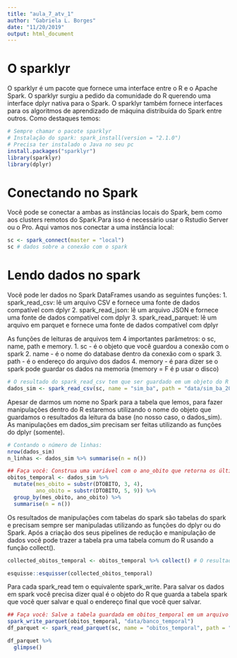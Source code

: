 ---
title: "aula_7_atv_1"
author: "Gabriela L. Borges"
date: "11/20/2019"
output: html_document
---

# O sparklyr

O sparklyr é um pacote que fornece uma interface entre o R e o Apache Spark. O sparklyr surgiu a pedido da comunidade do R querendo uma interface dplyr nativa para o Spark. O sparklyr também fornece interfaces para os algoritmos de aprendizado de máquina distribuída do Spark entre outros. Como destaques temos:

```{r}
# Sempre chamar o pacote sparklyr
# Instalação do spark: spark_install(version = "2.1.0")
# Precisa ter instalado o Java no seu pc
install.packages("sparklyr")
library(sparklyr)
library(dplyr)
```

# Conectando no Spark

Você pode se conectar a ambas as instâncias locais do Spark, bem como aos clusters remotos do Spark.Para isso é necessário usar o Rstudio Server ou o Pro. Aqui vamos nos conectar a uma instância local:

```{r}
sc <- spark_connect(master = "local")
sc # dados sobre a conexão com o spark
```

# Lendo dados no spark

Você pode ler dados no Spark DataFrames usando as seguintes funções:
1. spark_read_csv: lê um arquivo CSV e fornece uma fonte de dados compatível com dplyr
2. spark_read_json: lê um arquivo JSON e fornece uma fonte de dados compatível com dplyr
3. spark_read_parquet: lê um arquivo em parquet e fornece uma fonte de dados compatível com dplyr

As funções de leituras de arquivos tem 4 importantes parâmetros: o sc, name, path e memory.
1. sc - é o objeto que você guardou a conexão com o spark
2. name - é o nome do database dentro da conexão com o spark
3. path - é o endereço do arquivo dos dados
4. memory - é para dizer se o spark pode guardar os dados na memoria (memory = F é p usar o disco)
```{r}
# O resultado do spark_read_csv tem que ser guardado em um objeto do R
dados_sim <- spark_read_csv(sc, name = "sim_ba", path = "data/sim_ba_2010_2017.csv", memory = F)


```

Apesar de darmos um nome no Spark para a tabela que lemos, para fazer manipulações dentro do R estaremos utilizando o nome do objeto que guardamos o resultados da leitura da base (no nosso caso, o dados_sim). 
As manipulações em dados_sim precisam ser feitas utilizando as funções do dplyr (somente).

```{r}
# Contando o número de linhas:
nrow(dados_sim)
n_linhas <- dados_sim %>% summarise(n = n())

## Faça você: Construa uma variável com o ano_obito que retorna os últimos quatro dígitos da variável DTOBITO. Construa uma variável mes_obito que retorna os digitos 3 e 4 da variável DTOBITO. Em seguida faça um agrupamento pelo ano de óbito e mês e summarise retornando o número de linhas (óbitos) por ano e mês de óbito. Guarde o resultado em obitos_temporal.
obitos_temporal <- dados_sim %>% 
  mutate(mes_obito = substr(DTOBITO, 3, 4),
         ano_obito = substr(DTOBITO, 5, 9)) %>% 
  group_by(mes_obito, ano_obito) %>% 
  summarise(n = n())


```

Os resultados de manipulações com tabelas do spark são tabelas do spark e precisam sempre ser manipuladas utilizando as funções do dplyr ou do Spark. Após a criação dos seus pipelines de redução e manipulação de dados você pode trazer a tabela pra uma tabela comum do R usando a função collect().

```{r}
collected_obitos_temporal <- obitos_temporal %>% collect() # O resultado é um tibble comum do R e pode ser manipulado usando qualquer pacote e função do R base.

esquisse::esquisser(collected_obitos_temporal)
```

Para cada spark_read tem o equivalente spark_write. Para salvar os dados em spark você precisa dizer qual é o objeto do R que guarda a tabela spark que você quer salvar e qual o endereço final que você quer salvar.

```{r}
## Faça você: Salve a tabela guardada em obitos_temporal em um arquivo parquet.
spark_write_parquet(obitos_temporal, "data/banco_temporal")
df_parquet <- spark_read_parquet(sc, name = "obitos_temporal", path = "data/banco_temporal/")

df_parquet %>%
  glimpse()
```

